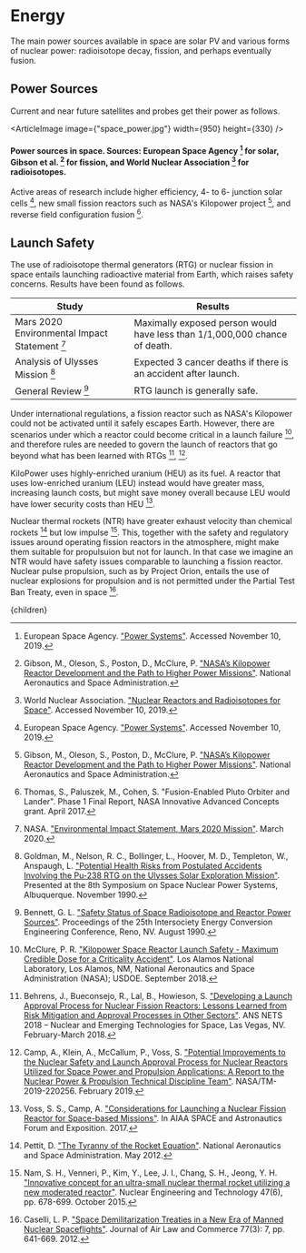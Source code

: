 


# Energy

The main power sources available in space are solar PV and various forms of nuclear power: radioisotope decay, fission, and perhaps eventually fusion.

## Power Sources
Current and near future satellites and probes get their power as follows.

<ArticleImage image={"space_power.jpg"} width={950} height={330} />
#### Power sources in space. Sources: European Space Agency [^5] for solar, Gibson et al. [^6] for fission, and World Nuclear Association [^15] for radioisotopes.

Active areas of research include higher efficiency, 4- to 6- junction solar cells [^5], new small fission reactors such as NASA's Kilopower project [^6], and reverse field configuration fusion [^13].

## Launch Safety
The use of radioisotope thermal generators (RTG) or nuclear fission in space entails launching radioactive material from Earth, which raises safety concerns. Results have been found as follows.

<div className="table-wrapper">

| Study | Results |
| --- | --- |
| Mars 2020 Environmental Impact Statement [^10] | Maximally exposed person would have less than 1/1,000,000 chance of death. |
| Analysis of Ulysses Mission [^7] | Expected 3 cancer deaths if there is an accident after launch. |
| General Review [^2] | RTG launch is generally safe. |

</div>

Under international regulations, a fission reactor such as NASA's Kilopower could not be activated until it safely escapes Earth. However, there are scenarios under which a reactor could become critical in a launch failure [^8], and therefore rules are needed to govern the launch of reactors that go beyond what has been learned with RTGs [^1], [^3].

<StudySafetyOfLaunchOfAFissionReactorSolution />

KiloPower uses highly-enriched uranium (HEU) as its fuel. A reactor that uses low-enriched uranium (LEU) instead would have greater mass, increasing launch costs, but might save money overall because LEU would have lower security costs than HEU [^14].

Nuclear thermal rockets (NTR) have greater exhaust velocity than chemical rockets [^11] but low impulse [^9]. This, together with the safety and regulatory issues around operating fission reactors in the atmosphere, might make them suitable for propulsuion but not for launch. In that case we imagine an NTR would have safety issues comparable to launching a fission reactor. Nuclear pulse propulsion, such as by Project Orion, entails the use of nuclear explosions for propulsion and is not permitted under the Partial Test Ban Treaty, even in space [^4].

[^1]: Behrens, J., Bueconsejo, R., Lal, B., Howieson, S. ["Developing a Launch Approval Process for Nuclear Fission Reactors: Lessons Learned from Risk Mitigation and Approval Processes in Other Sectors"](https://www.ida.org/-/media/feature/publications/d/de/developing-a-launch-approval-process-for-nuclear-fission-reactors---lessons-learned/behrens-nets-2018-v3.ashx?la=en&hash=E94B9A324B64439E8360760257B83DD5). ANS NETS 2018 – Nuclear and Emerging Technologies for Space, Las Vegas, NV. February-March 2018.

[^2]: Bennett, G. L. ["Safety Status of Space Radioisotope and Reactor Power Sources"](https://ieeexplore.ieee.org/document/716860). Proceedings of the 25th Intersociety Energy Conversion Engineering Conference, Reno, NV. August 1990.

[^3]: Camp, A., Klein, A., McCallum, P., Voss, S. ["Potential Improvements to the Nuclear Safety and Launch Approval Process for Nuclear Reactors Utilized for Space Power and Propulsion Applications: A Report to the Nuclear Power & Propulsion Technical Discipline Team"](https://nuke.fas.org/space/improve.pdf). NASA/TM-2019-220256. February 2019.

[^4]: Caselli, L. P. ["Space Demilitarization Treaties in a New Era of Manned Nuclear Spaceflights"](https://scholar.smu.edu/jalc/vol77/iss3/7/?utm_source=scholar.smu.edu%2Fjalc%2Fvol77%2Fiss3%2F7). Journal of Air Law and Commerce 77(3): 7, pp. 641-669. 2012.

[^5]: European Space Agency. ["Power Systems"](http://www.esa.int/Enabling_Support/Space_Engineering_Technology/Power_Systems). Accessed November 10, 2019.

[^6]: Gibson, M., Oleson, S., Poston, D., McClure, P. ["NASA’s Kilopower Reactor Development and the Path to Higher Power Missions"](https://ntrs.nasa.gov/archive/nasa/casi.ntrs.nasa.gov/20170002010.pdf). National Aeronautics and Space Administration.

[^7]: Goldman, M., Nelson, R. C., Bollinger, L., Hoover, M. D., Templeton, W., Anspaugh, L. ["Potential Health Risks from Postulated Accidents Involving the Pu-238 RTG on the Ulysses Solar Exploration Mission"](https://ui.adsabs.harvard.edu/abs/1990snps.symp....6G/abstract). Presented at the 8th Symposium on Space Nuclear Power Systems, Albuquerque. November 1990.

[^8]: McClure, P. R. ["Kilopower Space Reactor Launch Safety - Maximum Credible Dose for a Criticality Accident"](https://www.osti.gov/biblio/1473765-kilopower-space-reactor-launch-safety-maximum-credible-dose-criticality-accident). Los Alamos National Laboratory, Los Alamos, NM, National Aeronautics and Space Administration (NASA); USDOE. September 2018.

[^9]: Nam, S. H., Venneri, P., Kim, Y., Lee, J. I., Chang, S. H., Jeong, Y. H. ["Innovative concept for an ultra-small nuclear thermal rocket utilizing a new moderated reactor"](https://www.sciencedirect.com/science/article/pii/S1738573315001540). Nuclear Engineering and Technology 47(6), pp. 678-699. October 2015.

[^10]: NASA. ["Environmental Impact Statement, Mars 2020 Mission"](https://mars.nasa.gov/mars2020/news/newsroom/eis/). March 2020.

[^11]: Pettit, D. ["The Tyranny of the Rocket Equation"](https://www.nasa.gov/mission_pages/station/expeditions/expedition30/tryanny.html). National Aeronautics and Space Administration. May 2012.

[^12]: Poston, D. I., Gibson, M., McClure, P. ["KiloPower Reactors for Potential Space Exploration Missions"](http://anstd.ans.org/NETS-2019-Papers/Track-4--Space-Reactors/abstract-96-0.pdf). Nuclear and Emerging Technologies for Space, American Nuclear Society Topical Meeting, Richland, WA. February 2019.

[^13]: Thomas, S., Paluszek, M., Cohen, S. "Fusion-Enabled Pluto Orbiter and Lander". Phase 1 Final Report, NASA Innovative Advanced Concepts grant. April 2017.

[^14]: Voss, S. S., Camp, A. ["Considerations for Launching a Nuclear Fission Reactor for Space-based Missions"](https://arc.aiaa.org/doi/abs/10.2514/6.2017-5202). In AIAA SPACE and Astronautics Forum and Exposition. 2017.

[^15]: World Nuclear Association. ["Nuclear Reactors and Radioisotopes for Space"](https://www.world-nuclear.org/information-library/non-power-nuclear-applications/transport/nuclear-reactors-for-space.aspx). Accessed November 10, 2019.

  <Article 
    focusAreaUrl={focusAreaUrl} 
    hierarchy={hierarchy} 
    site={site}
  >
    {children}
  </Article>